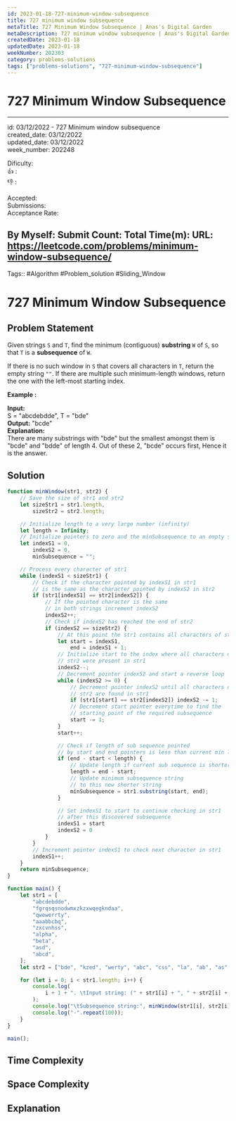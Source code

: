 ```yaml
---
id: 2023-01-18-727-minimum-window-subsequence
title: 727 minimum window subsequence
metaTitle: 727 Minimum Window Subsequence | Anas's Digital Garden
metaDescription: 727 minimum window subsequence | Anas's Digital Garden
createdDate: 2023-01-18
updatedDate: 2023-01-18
weekNumber: 202303
category: problems-solutions
tags: ["problems-solutions", "727-minimum-window-subsequence"]
---
```


# 727 Minimum Window Subsequence

---

id: 03/12/2022 - 727 Minimum window subsequence  
created_date: 03/12/2022  
updated_date: 03/12/2022  
week_number: 202248

Dificulty:  
👍 :  
👎 :

Accepted:  
Submissions:  
Acceptance Rate:

By Myself:
Submit Count:
Total Time(m):
URL: <https://leetcode.com/problems/minimum-window-subsequence/>
---

Tags:: #Algorithm #Problem_solution #Sliding_Window

# 727 Minimum Window Subsequence

## Problem Statement

Given strings `S` and `T`, find the minimum (contiguous) **substring** `W` of `S`, so that `T` is a **subsequence** of `W`.

If there is no such window in `S` that covers all characters in `T`, return the empty string `""`. If there are multiple such minimum-length windows, return the one with the left-most starting index.

**Example :**

**Input:**  
S = "abcdebdde", T = "bde"  
**Output:** "bcde"  
**Explanation:**  
There are many substrings with "bde" but the smallest amongst them is "bcde" and "bdde" of length 4. Out of these 2, "bcde" occurs first, Hence it is the answer.

## Solution

```javascript
function minWindow(str1, str2) {
	// Save the size of str1 and str2
	let sizeStr1 = str1.length,
		sizeStr2 = str2.length;

	// Initialize length to a very large number (infinity)
	let length = Infinity;
	// Initialize pointers to zero and the minSubsequence to an empty string
	let indexS1 = 0,
		indexS2 = 0,
		minSubsequence = "";

	// Process every character of str1
	while (indexS1 < sizeStr1) {
		// Check if the character pointed by indexS1 in str1
		// is the same as the character pointed by indexS2 in str2
		if (str1[indexS1] == str2[indexS2]) {
			// If the pointed character is the same
			// in both strings increment indexS2
			indexS2++;
			// Check if indexS2 has reached the end of str2
			if (indexS2 == sizeStr2) {
				// At this point the str1 contains all characters of str2
				let start = indexS1,
					end = indexS1 + 1;
				// Initialize start to the index where all characters of
				// str2 were present in str1
				indexS2--;
				// Decrement pointer indexS2 and start a reverse loop
				while (indexS2 >= 0) {
					// Decrement pointer indexS2 until all characters of
					// str2 are found in str1
					if (str1[start] == str2[indexS2]) indexS2 -= 1;
					// Decrement start pointer everytime to find the
					// starting point of the required subsequence
					start -= 1;
				}
				start++;

				// Check if length of sub sequence pointed
				// by start and end pointers is less than current min length
				if (end - start < length) {
					// Update length if current sub sequence is shorter
					length = end - start;
					// Update minimum subsequence string
					// to this new shorter string
					minSubsequence = str1.substring(start, end);
				}

				// Set indexS1 to start to continue checking in str1
				// after this discovered subsequence
				indexS1 = start
				indexS2 = 0
			}
		}
		// Increment pointer indexS1 to check next character in str1
		indexS1++;
	}
	return minSubsequence;
}

function main() {
	let str1 = [
		"abcdebdde",
		"fgrqsqsnodwmxzkzxwqegkndaa",
		"qwewerrty",
		"aaabbcbq",
		"zxcvnhss",
		"alpha",
		"beta",
		"asd",
		"abcd",
	];
	let str2 = ["bde", "kzed", "werty", "abc", "css", "la", "ab", "as", "pp"];

	for (let i = 0; i < str1.length; i++) {
		console.log(
			i + 1 + ". \tInput string: (" + str1[i] + ", " + str2[i] + ")"
		);
		console.log("\tSubsequence string:", minWindow(str1[i], str2[i]));
		console.log("-".repeat(100));
	}
}

main();

```

## Time Complexity

## Space Complexity

## Explanation
